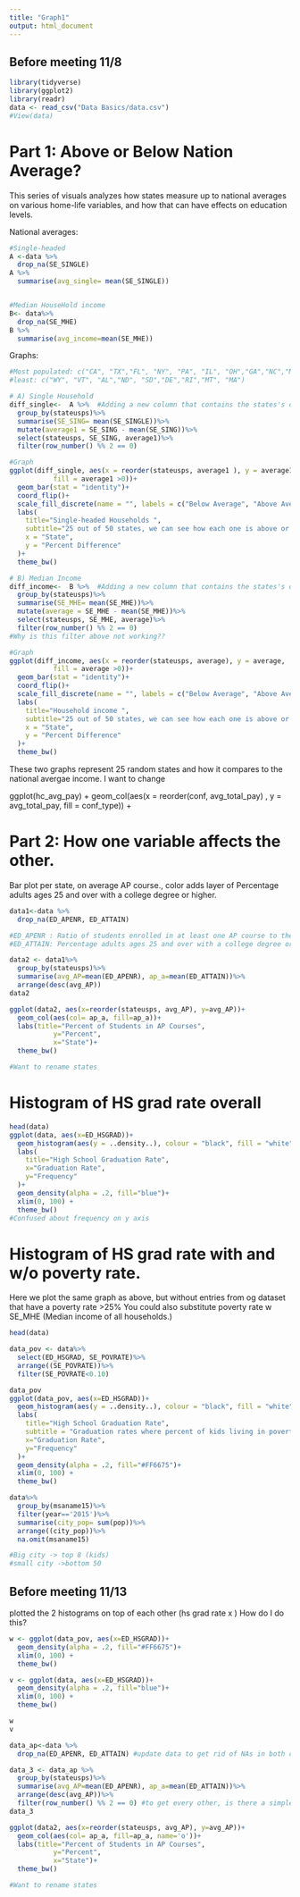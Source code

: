```yaml
---
title: "Graph1"
output: html_document
---
```


## Before meeting 11/8
 
```r
library(tidyverse)
library(ggplot2)
library(readr)
data <- read_csv("Data Basics/data.csv")
#View(data)
```

# Part 1: Above or Below Nation Average?
This series of visuals analyzes how states measure up to national averages on various home-life variables, and how that can have effects on education levels. 

National averages: 
```r
#Single-headed 
A <-data %>% 
  drop_na(SE_SINGLE)
A %>%
  summarise(avg_single= mean(SE_SINGLE))


#Median HouseHold income
B<- data%>%
  drop_na(SE_MHE)
B %>%
  summarise(avg_income=mean(SE_MHE))
```

Graphs:
```r
#Most populated: c("CA", "TX","FL", "NY", "PA", "IL", "OH","GA","NC","MI", "DC")
#least: c("WY", "VT", "AL","ND", "SD","DE","RI","MT", "MA")

# A) Single Household 
diff_single<-  A %>%  #Adding a new column that contains the states's deviation in single from the national average
  group_by(stateusps)%>%
  summarise(SE_SING= mean(SE_SINGLE))%>%
  mutate(average1 = SE_SING - mean(SE_SING))%>%
  select(stateusps, SE_SING, average1)%>%
  filter(row_number() %% 2 == 0)

#Graph
ggplot(diff_single, aes(x = reorder(stateusps, average1 ), y = average1,
           fill = average1 >0))+
  geom_bar(stat = "identity")+
  coord_flip()+
  scale_fill_discrete(name = "", labels = c("Below Average", "Above Average"))+
  labs(
    title="Single-headed Households ",
    subtitle="25 out of 50 states, we can see how each one is above or below the national average, 35.9%",
    x = "State",
    y = "Percent Difference"
  )+
  theme_bw()

# B) Median Income
diff_income<-  B %>%  #Adding a new column that contains the states's deviation in single from the national average
  group_by(stateusps)%>%
  summarise(SE_MHE= mean(SE_MHE))%>%
  mutate(average = SE_MHE - mean(SE_MHE))%>%
  select(stateusps, SE_MHE, average)%>%
  filter(row_number() %% 2 == 0)
#Why is this filter above not working??

#Graph
ggplot(diff_income, aes(x = reorder(stateusps, average), y = average,
           fill = average >0))+
  geom_bar(stat = "identity")+
  coord_flip()+
  scale_fill_discrete(name = "", labels = c("Below Average", "Above Average"))+
  labs(
    title="Household income ",
    subtitle="25 out of 50 states, we can see how each one is above or below the national average, $61,08",
    x = "State",
    y = "Percent Difference"
  )+
  theme_bw()

```
These two graphs represent 25 random states and how it compares to the national avergae income.
I want to change



ggplot(hc_avg_pay) +
  geom_col(aes(x = reorder(conf, avg_total_pay) , y = avg_total_pay, fill = conf_type)) +

# Part 2: How one variable affects the other. 
Bar plot per state, on average AP course., 
color adds layer of Percentage adults ages 25 and over with a college degree or higher.
```r
data1<-data %>% 
  drop_na(ED_APENR, ED_ATTAIN)

#ED_APENR : Ratio of students enrolled in at least one AP course to the number of 11th and 12th graders.
#ED_ATTAIN: Percentage adults ages 25 and over with a college degree or higher.

data2 <- data1%>%
  group_by(stateusps)%>%
  summarise(avg_AP=mean(ED_APENR), ap_a=mean(ED_ATTAIN))%>%
  arrange(desc(avg_AP))
data2 

ggplot(data2, aes(x=reorder(stateusps, avg_AP), y=avg_AP))+
  geom_col(aes(col= ap_a, fill=ap_a))+
  labs(title="Percent of Students in AP Courses",
           y="Percent", 
           x="State")+
  theme_bw()

#Want to rename states
```


# Histogram of HS grad rate overall
```r
head(data)
ggplot(data, aes(x=ED_HSGRAD))+
  geom_histogram(aes(y = ..density..), colour = "black", fill = "white", binwidth = 2)+
  labs(
    title="High School Graduation Rate",
    x="Graduation Rate",
    y="Frequency"
  )+
  geom_density(alpha = .2, fill="blue")+
  xlim(0, 100) + 
  theme_bw()
#Confused about frequency on y axis
```


# Histogram of HS grad rate with and w/o poverty rate. 
Here we plot the same graph as above, but without entries from og dataset that have a poverty rate >25%
You could also substitute poverty rate w SE_MHE (Median income of all households.) 
```r
head(data)

data_pov <- data%>%
  select(ED_HSGRAD, SE_POVRATE)%>%
  arrange((SE_POVRATE))%>%
  filter(SE_POVRATE<0.10)

data_pov
ggplot(data_pov, aes(x=ED_HSGRAD))+
  geom_histogram(aes(y = ..density..), colour = "black", fill = "white", binwidth = 2)+
  labs(
    title="High School Graduation Rate",
    subtitle = "Graduation rates where percent of kids living in poverty less than 10%",
    x="Graduation Rate",
    y="Frequency"
  )+
  geom_density(alpha = .2, fill="#FF6675")+
  xlim(0, 100) + 
  theme_bw()

```


```r
data%>%
  group_by(msaname15)%>%
  filter(year=='2015')%>%
  summarise(city_pop= sum(pop))%>%
  arrange((city_pop))%>%
  na.omit(msaname15)

#Big city -> top 8 (kids)
#small city ->bottom 50 
```


## Before meeting 11/13

plotted the 2 histograms on top of each other (hs grad rate x )
How do I do this?

```r
w <- ggplot(data_pov, aes(x=ED_HSGRAD))+
  geom_density(alpha = .2, fill="#FF6675")+
  xlim(0, 100) + 
  theme_bw() 

v <- ggplot(data, aes(x=ED_HSGRAD))+
  geom_density(alpha = .2, fill="blue")+
  xlim(0, 100) + 
  theme_bw()

w
v
```

```r
data_ap<-data %>% 
  drop_na(ED_APENR, ED_ATTAIN) #update data to get rid of NAs in both columns

data_3 <- data_ap %>%
  group_by(stateusps)%>%
  summarise(avg_AP=mean(ED_APENR), ap_a=mean(ED_ATTAIN))%>%
  arrange(desc(avg_AP))%>%
  filter(row_number() %% 2 == 0) #to get every other, is there a simpler way?
data_3  

ggplot(data2, aes(x=reorder(stateusps, avg_AP), y=avg_AP))+
  geom_col(aes(col= ap_a, fill=ap_a, name='o'))+
  labs(title="Percent of Students in AP Courses",
           y="Percent", 
           x="State")+
  theme_bw()

#Want to rename states
```


